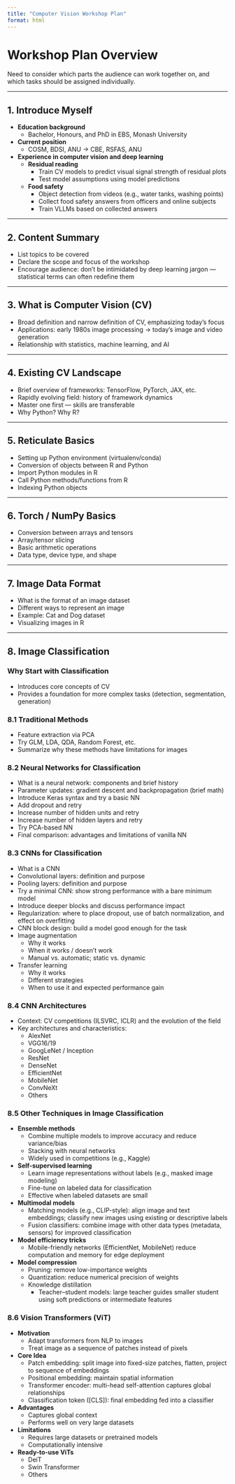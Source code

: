 ```yaml
---
title: "Computer Vision Workshop Plan"
format: html
---
```


# Workshop Plan Overview

Need to consider which parts the audience can work together on, and which tasks should be assigned individually.

---

## 1. Introduce Myself
- **Education background**
  - Bachelor, Honours, and PhD in EBS, Monash University
- **Current position**
  - COSM, BDSI, ANU -> CBE, RSFAS, ANU
- **Experience in computer vision and deep learning**
  - **Residual reading**
    - Train CV models to predict visual signal strength of residual plots
    - Test model assumptions using model predictions
  - **Food safety**
    - Object detection from videos (e.g., water tanks, washing points)
    - Collect food safety answers from officers and online subjects
    - Train VLLMs based on collected answers

---

## 2. Content Summary
- List topics to be covered
- Declare the scope and focus of the workshop
- Encourage audience: don’t be intimidated by deep learning jargon — statistical terms can often redefine them

---

## 3. What is Computer Vision (CV)
- Broad definition and narrow definition of CV, emphasizing today's focus
- Applications: early 1980s image processing → today’s image and video generation
- Relationship with statistics, machine learning, and AI

---

## 4. Existing CV Landscape
- Brief overview of frameworks: TensorFlow, PyTorch, JAX, etc.
- Rapidly evolving field: history of framework dynamics
- Master one first — skills are transferable
- Why Python? Why R?

---

## 5. Reticulate Basics
- Setting up Python environment (virtualenv/conda)
- Conversion of objects between R and Python
- Import Python modules in R
- Call Python methods/functions from R
- Indexing Python objects

---

## 6. Torch / NumPy Basics
- Conversion between arrays and tensors
- Array/tensor slicing
- Basic arithmetic operations
- Data type, device type, and shape

---

## 7. Image Data Format
- What is the format of an image dataset
- Different ways to represent an image
- Example: Cat and Dog dataset
- Visualizing images in R

---

## 8. Image Classification

### Why Start with Classification
- Introduces core concepts of CV
- Provides a foundation for more complex tasks (detection, segmentation, generation)

### 8.1 Traditional Methods
- Feature extraction via PCA
- Try GLM, LDA, QDA, Random Forest, etc.
- Summarize why these methods have limitations for images

### 8.2 Neural Networks for Classification
- What is a neural network: components and brief history
- Parameter updates: gradient descent and backpropagation (brief math)
- Introduce Keras syntax and try a basic NN
- Add dropout and retry
- Increase number of hidden units and retry
- Increase number of hidden layers and retry
- Try PCA-based NN
- Final comparison: advantages and limitations of vanilla NN

### 8.3 CNNs for Classification
- What is a CNN
- Convolutional layers: definition and purpose
- Pooling layers: definition and purpose
- Try a minimal CNN: show strong performance with a bare minimum model
- Introduce deeper blocks and discuss performance impact
- Regularization: where to place dropout, use of batch normalization, and effect on overfitting
- CNN block design: build a model good enough for the task
- Image augmentation
  - Why it works
  - When it works / doesn’t work
  - Manual vs. automatic; static vs. dynamic
- Transfer learning
  - Why it works
  - Different strategies
  - When to use it and expected performance gain

### 8.4 CNN Architectures
- Context: CV competitions (ILSVRC, ICLR) and the evolution of the field
- Key architectures and characteristics:
  - AlexNet
  - VGG16/19
  - GoogLeNet / Inception
  - ResNet
  - DenseNet
  - EfficientNet
  - MobileNet
  - ConvNeXt
  - Others

### 8.5 Other Techniques in Image Classification
- **Ensemble methods**
  - Combine multiple models to improve accuracy and reduce variance/bias
  - Stacking with neural networks
  - Widely used in competitions (e.g., Kaggle)
- **Self-supervised learning**
  - Learn image representations without labels (e.g., masked image modeling)
  - Fine-tune on labeled data for classification
  - Effective when labeled datasets are small
- **Multimodal models**
  - Matching models (e.g., CLIP-style): align image and text embeddings; classify new images using existing or descriptive labels
  - Fusion classifiers: combine image with other data types (metadata, sensors) for improved classification
- **Model efficiency tricks**
  - Mobile-friendly networks (EfficientNet, MobileNet) reduce computation and memory for edge deployment
- **Model compression**
  - Pruning: remove low-importance weights
  - Quantization: reduce numerical precision of weights
  - Knowledge distillation
    - Teacher–student models: large teacher guides smaller student using soft predictions or intermediate features

### 8.6 Vision Transformers (ViT)
- **Motivation**
  - Adapt transformers from NLP to images
  - Treat image as a sequence of patches instead of pixels
- **Core Idea**
  - Patch embedding: split image into fixed-size patches, flatten, project to sequence of embeddings
  - Positional embedding: maintain spatial information
  - Transformer encoder: multi-head self-attention captures global relationships
  - Classification token ([CLS]): final embedding fed into a classifier
- **Advantages**
  - Captures global context
  - Performs well on very large datasets
- **Limitations**
  - Requires large datasets or pretrained models
  - Computationally intensive
- **Ready-to-use ViTs**
  - DeiT
  - Swin Transformer
  - Others

